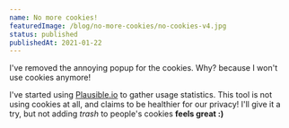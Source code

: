 ```yaml
---
name: No more cookies!
featuredImage: /blog/no-more-cookies/no-cookies-v4.jpg
status: published
publishedAt: 2021-01-22
---
```


I've removed the annoying popup for the cookies. Why? because I won't use cookies anymore!

I've started using [Plausible.io](https://plausible.io/) to gather usage statistics. This tool is not using cookies at all, and claims to be healthier for our privacy!
I'll give it a try, but not adding _trash_ to people's cookies **feels great :)**
